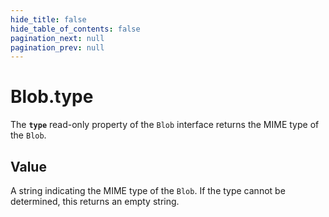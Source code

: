 ```yaml
---
hide_title: false
hide_table_of_contents: false
pagination_next: null
pagination_prev: null
---
```

# Blob.type

The **`type`** read-only property of the `Blob` interface returns the MIME type of the `Blob`.

## Value

A string indicating the MIME type of the `Blob`. If the type cannot be determined, this returns an empty string.
